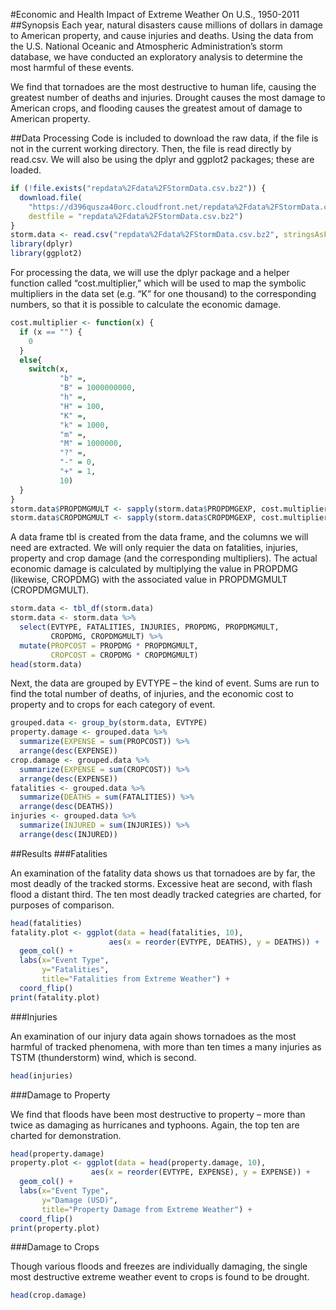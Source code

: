 #Economic and Health Impact of Extreme Weather On U.S., 1950-2011
##Synopsis
Each year, natural disasters cause millions of dollars in damage to
American property, and cause injuries and deaths. Using the data from the
U.S. National Oceanic and Atmospheric Administration's storm database, we have
conducted an exploratory analysis to determine the most harmful of these
events.

We find that tornadoes are the most destructive to human life, causing the
greatest number of deaths and injuries. Drought causes the most damage to
American crops, and flooding causes the greatest amout of damage to
American property.

##Data Processing
Code is included to download the raw data, if the file is not in the current
working directory. Then, the file is read directly by read.csv. We will also
be using the dplyr and ggplot2 packages; these are loaded.

```{r}
if (!file.exists("repdata%2Fdata%2FStormData.csv.bz2")) {
  download.file(
    "https://d396qusza40orc.cloudfront.net/repdata%2Fdata%2FStormData.csv.bz2",
    destfile = "repdata%2Fdata%2FStormData.csv.bz2")
}
storm.data <- read.csv("repdata%2Fdata%2FStormData.csv.bz2", stringsAsFactors = FALSE)
library(dplyr)
library(ggplot2)
```

For processing the data, we will use the dplyr package and a helper function
called "cost.multiplier," which will be used to map the symbolic multipliers
in the data set (e.g. "K" for one thousand) to the corresponding numbers, so
that it is possible to calculate the economic damage.

```{r}
cost.multiplier <- function(x) {
  if (x == "") {
    0
  }
  else{
    switch(x,
           "b" =,
           "B" = 1000000000,
           "h" =,
           "H" = 100,
           "K" =,
           "k" = 1000,
           "m" =,
           "M" = 1000000,
           "?" =,
           "-" = 0,
           "+" = 1,
           10) 
  }
}
storm.data$PROPDMGMULT <- sapply(storm.data$PROPDMGEXP, cost.multiplier)
storm.data$CROPDMGMULT <- sapply(storm.data$CROPDMGEXP, cost.multiplier)
```

A data frame tbl is created from the data frame, and the columns we will need
are extracted. We will only requier the data on fatalities, injuries, property
and crop damage (and the corresponding multipliers). The actual economic damage
is calculated by multiplying the value in PROPDMG (likewise, CROPDMG) with the
associated value in PROPDMGMULT (CROPDMGMULT).

```{r}
storm.data <- tbl_df(storm.data)
storm.data <- storm.data %>% 
  select(EVTYPE, FATALITIES, INJURIES, PROPDMG, PROPDMGMULT,
         CROPDMG, CROPDMGMULT) %>%
  mutate(PROPCOST = PROPDMG * PROPDMGMULT,
         CROPCOST = CROPDMG * CROPDMGMULT)
head(storm.data)
```

Next, the data are grouped by EVTYPE -- the kind of event. Sums are run to find
the total number of deaths, of injuries, and the economic cost to property and
to crops for each category of event.

```{r}
grouped.data <- group_by(storm.data, EVTYPE)
property.damage <- grouped.data %>%
  summarize(EXPENSE = sum(PROPCOST)) %>%
  arrange(desc(EXPENSE))
crop.damage <- grouped.data %>%
  summarize(EXPENSE = sum(CROPCOST)) %>%
  arrange(desc(EXPENSE))
fatalities <- grouped.data %>%
  summarize(DEATHS = sum(FATALITIES)) %>%
  arrange(desc(DEATHS))
injuries <- grouped.data %>%
  summarize(INJURED = sum(INJURIES)) %>%
  arrange(desc(INJURED))
```

##Results
###Fatalities

An examination of the fatality data shows us that tornadoes are by far, the
most deadly of the tracked storms. Excessive heat are second, with flash
flood a distant third. The ten most deadly tracked categries are charted,
for purposes of comparison.

```{r}
head(fatalities)
fatality.plot <- ggplot(data = head(fatalities, 10),
                      aes(x = reorder(EVTYPE, DEATHS), y = DEATHS)) +
  geom_col() +
  labs(x="Event Type",
       y="Fatalities",
       title="Fatalities from Extreme Weather") +
  coord_flip()
print(fatality.plot)
```

###Injuries

An examination of our injury data again shows tornadoes as the most harmful
of tracked phenomena, with more than ten times a many injuries as TSTM
(thunderstorm) wind, which is second.

```{r}
head(injuries)
```

###Damage to Property

We find that floods have been most destructive to property -- more than twice
as damaging as hurricanes and typhoons. Again, the top ten are charted for
demonstration.

```{r}
head(property.damage)
property.plot <- ggplot(data = head(property.damage, 10),
                  aes(x = reorder(EVTYPE, EXPENSE), y = EXPENSE)) + 
  geom_col() +
  labs(x="Event Type",
       y="Damage (USD)",
       title="Property Damage from Extreme Weather") +
  coord_flip()
print(property.plot)
```

###Damage to Crops

Though various floods and freezes are individually damaging, the single most
destructive extreme weather event to crops is found to be drought.

```{r}
head(crop.damage)
```